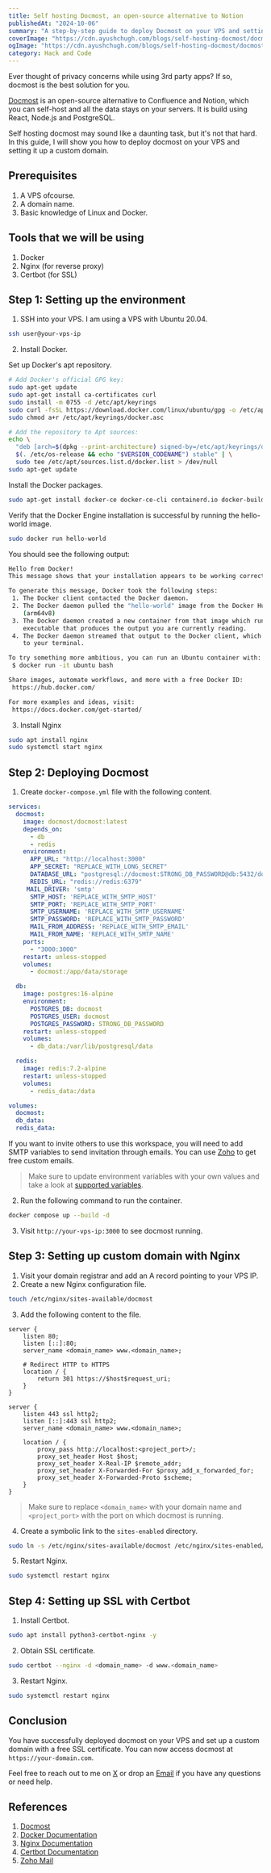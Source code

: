```yaml
---
title: Self hosting Docmost, an open-source alternative to Notion
publishedAt: "2024-10-06"
summary: "A step-by-step guide to deploy Docmost on your VPS and setting up a custom domain."
coverImage: "https://cdn.ayushchugh.com/blogs/self-hosting-docmost/docmost-cover.png"
ogImage: "https://cdn.ayushchugh.com/blogs/self-hosting-docmost/docmost-cover.png"
category: Hack and Code
---
```


Ever thought of privacy concerns while using 3rd party apps? If so, docmost is the best solution for you.

[Docmost](https://docmost.com) is an open-source alternative to Confluence and Notion, which you can self-host and all the data stays on your servers. It is build using React, Node.js and PostgreSQL.

Self hosting docmost may sound like a daunting task, but it's not that hard. In this guide, I will show you how to deploy docmost on your VPS and setting it up a custom domain.

## Prerequisites

1. A VPS ofcourse.
1. A domain name.
1. Basic knowledge of Linux and Docker.

## Tools that we will be using

1. Docker
1. Nginx (for reverse proxy)
1. Certbot (for SSL)

## Step 1: Setting up the environment

1. SSH into your VPS. I am using a VPS with Ubuntu 20.04.

```bash
ssh user@your-vps-ip
```

2. Install Docker.

Set up Docker's apt repository.

```bash
# Add Docker's official GPG key:
sudo apt-get update
sudo apt-get install ca-certificates curl
sudo install -m 0755 -d /etc/apt/keyrings
sudo curl -fsSL https://download.docker.com/linux/ubuntu/gpg -o /etc/apt/keyrings/docker.asc
sudo chmod a+r /etc/apt/keyrings/docker.asc

# Add the repository to Apt sources:
echo \
  "deb [arch=$(dpkg --print-architecture) signed-by=/etc/apt/keyrings/docker.asc] https://download.docker.com/linux/ubuntu \
  $(. /etc/os-release && echo "$VERSION_CODENAME") stable" | \
  sudo tee /etc/apt/sources.list.d/docker.list > /dev/null
sudo apt-get update
```

Install the Docker packages.

```bash
sudo apt-get install docker-ce docker-ce-cli containerd.io docker-buildx-plugin docker-compose-plugin
```

Verify that the Docker Engine installation is successful by running the hello-world image.

```bash
sudo docker run hello-world
```

You should see the following output:

```bash
Hello from Docker!
This message shows that your installation appears to be working correctly.

To generate this message, Docker took the following steps:
 1. The Docker client contacted the Docker daemon.
 2. The Docker daemon pulled the "hello-world" image from the Docker Hub.
    (arm64v8)
 3. The Docker daemon created a new container from that image which runs the
    executable that produces the output you are currently reading.
 4. The Docker daemon streamed that output to the Docker client, which sent it
    to your terminal.

To try something more ambitious, you can run an Ubuntu container with:
 $ docker run -it ubuntu bash

Share images, automate workflows, and more with a free Docker ID:
 https://hub.docker.com/

For more examples and ideas, visit:
 https://docs.docker.com/get-started/
```

3. Install Nginx

```bash
sudo apt install nginx
sudo systemctl start nginx
```

## Step 2: Deploying Docmost

1. Create `docker-compose.yml` file with the following content.

```yaml
services:
  docmost:
    image: docmost/docmost:latest
    depends_on:
      - db
      - redis
    environment:
      APP_URL: "http://localhost:3000"
      APP_SECRET: "REPLACE_WITH_LONG_SECRET"
      DATABASE_URL: "postgresql://docmost:STRONG_DB_PASSWORD@db:5432/docmost?schema=public"
      REDIS_URL: "redis://redis:6379"
     MAIL_DRIVER: 'smtp'
      SMTP_HOST: 'REPLACE_WITH_SMTP_HOST'
      SMTP_PORT: 'REPLACE_WITH_SMTP_PORT'
      SMTP_USERNAME: 'REPLACE_WITH_SMTP_USERNAME'
      SMTP_PASSWORD: 'REPLACE_WITH_SMTP_PASSWORD'
      MAIL_FROM_ADDRESS: 'REPLACE_WITH_SMTP_EMAIL'
      MAIL_FROM_NAME: 'REPLACE_WITH_SMTP_NAME'
    ports:
      - "3000:3000"
    restart: unless-stopped
    volumes:
      - docmost:/app/data/storage

  db:
    image: postgres:16-alpine
    environment:
      POSTGRES_DB: docmost
      POSTGRES_USER: docmost
      POSTGRES_PASSWORD: STRONG_DB_PASSWORD
    restart: unless-stopped
    volumes:
      - db_data:/var/lib/postgresql/data

  redis:
    image: redis:7.2-alpine
    restart: unless-stopped
    volumes:
      - redis_data:/data

volumes:
  docmost:
  db_data:
  redis_data:
```

If you want to invite others to use this workspace, you will need to add SMTP variables to send invitation through emails. You can use [Zoho](https://mail.zoho.com) to get free custom emails.

> Make sure to update environment variables with your own values and take a look at [supported variables](https://docmost.com/docs/self-hosting/environment-variables/).

2. Run the following command to run the container.

```bash
docker compose up --build -d
```

3. Visit `http://your-vps-ip:3000` to see docmost running.

## Step 3: Setting up custom domain with Nginx

1. Visit your domain registrar and add an A record pointing to your VPS IP.
2. Create a new Nginx configuration file.

```bash
touch /etc/nginx/sites-available/docmost
```

3. Add the following content to the file.

```nginx
server {
    listen 80;
    listen [::]:80;
    server_name <domain_name> www.<domain_name>;

    # Redirect HTTP to HTTPS
    location / {
        return 301 https://$host$request_uri;
    }
}

server {
    listen 443 ssl http2;
    listen [::]:443 ssl http2;
    server_name <domain_name> www.<domain_name>;

    location / {
        proxy_pass http://localhost:<project_port>/;
        proxy_set_header Host $host;
        proxy_set_header X-Real-IP $remote_addr;
        proxy_set_header X-Forwarded-For $proxy_add_x_forwarded_for;
        proxy_set_header X-Forwarded-Proto $scheme;
    }
}
```

> Make sure to replace `<domain_name>` with your domain name and `<project_port>` with the port on which docmost is running.

4. Create a symbolic link to the `sites-enabled` directory.

```bash
sudo ln -s /etc/nginx/sites-available/docmost /etc/nginx/sites-enabled/docmost
```

5. Restart Nginx.

```bash
sudo systemctl restart nginx
```

## Step 4: Setting up SSL with Certbot

1. Install Certbot.

```bash
sudo apt install python3-certbot-nginx -y
```

2. Obtain SSL certificate.

```bash
sudo certbot --nginx -d <domain_name> -d www.<domain_name>
```

3. Restart Nginx.

```bash
sudo systemctl restart nginx
```

## Conclusion

You have successfully deployed docmost on your VPS and set up a custom domain with a free SSL certificate. You can now access docmost at `https://your-domain.com`.

Feel free to reach out to me on [X](https://X.com/ayushchugh_) or drop an [Email](mailto:hey@ayushchugh.com) if you have any questions or need help.

## References

1. [Docmost](https://docmost.com)
1. [Docker Documentation](https://docs.docker.com)
1. [Nginx Documentation](https://nginx.org/en/docs/)
1. [Certbot Documentation](https://certbot.eff.org/docs/)
1. [Zoho Mail](https://mail.zoho.com)
